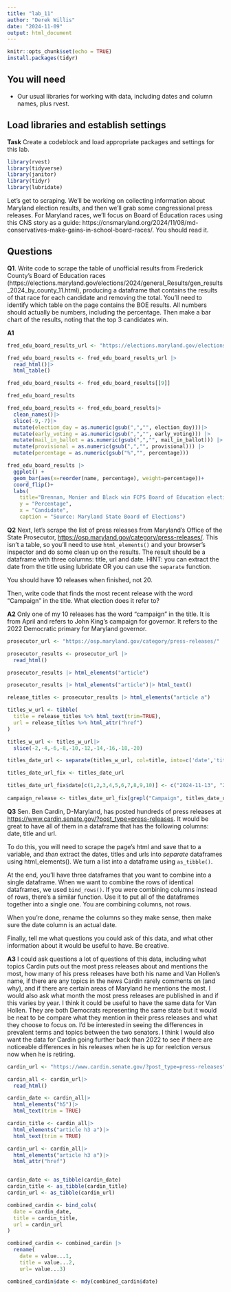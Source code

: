 ```yaml
---
title: "lab_11"
author: "Derek Willis"
date: "2024-11-09"
output: html_document
---
```


```r
knitr::opts_chunk$set(echo = TRUE)
install.packages(tidyr)

```

## You will need

-   Our usual libraries for working with data, including dates and column names, plus rvest.

## Load libraries and establish settings

**Task** Create a codeblock and load appropriate packages and settings for this lab.

```r
library(rvest)
library(tidyverse)
library(janitor)
library(tidyr)
library(lubridate)
```


Let's get to scraping. We'll be working on collecting information about Maryland election results, and then we'll grab some congressional press releases. For Maryland races, we'll focus on Board of Education races using this CNS story as a guide: https://cnsmaryland.org/2024/11/08/md-conservatives-make-gains-in-school-board-races/. You should read it.

## Questions

**Q1**. Write code to scrape the table of unofficial results from Frederick County's Board of Education races (https://elections.maryland.gov/elections/2024/general_Results/gen_results_2024_by_county_11.html), producing a dataframe that contains the results of that race for each candidate and removing the total. You'll need to identify which table on the page contains the BOE results. All numbers should actually be numbers, including the percentage. Then make a bar chart of the results, noting that the top 3 candidates win.

**A1**

```r
fred_edu_board_results_url <- "https://elections.maryland.gov/elections/2024/general_Results/gen_results_2024_by_county_11.html"

fred_edu_board_results <- fred_edu_board_results_url |>
  read_html()|>
  html_table()

fred_edu_board_results <- fred_edu_board_results[[9]]

fred_edu_board_results

fred_edu_board_results <- fred_edu_board_results|>
  clean_names()|>
  slice(-9,-7)|>
  mutate(election_day = as.numeric(gsub(",","", election_day)))|>
  mutate(early_voting = as.numeric(gsub(",","", early_voting))) |>
  mutate(mail_in_ballot = as.numeric(gsub(",","", mail_in_ballot))) |> 
  mutate(provisional = as.numeric(gsub(",","", provisional))) |>
  mutate(percentage = as.numeric(gsub("%","", percentage)))

fred_edu_board_results |>
  ggplot() +
  geom_bar(aes(x=reorder(name, percentage), weight=percentage))+
  coord_flip()+
  labs(
    title="Brennan, Monier and Black win FCPS Board of Education election",
    y = "Percentage",
    x = "Candidate",
    caption = "Source: Maryland State Board of Elections")

```

**Q2** Next, let's scrape the list of press releases from Maryland's Office of the State Prosecutor, <https://osp.maryland.gov/category/press-releases/>. This isn't a table, so you'll need to use `html_elements()` and your browser's inspector and do some clean up on the results. The result should be a dataframe with three columns: title, url and date. HINT: you can extract the date from the title using lubridate OR you can use the `separate` function.

You should have 10 releases when finished, not 20.

Then, write code that finds the most recent release with the word "Campaign" in the title. What election does it refer to?

**A2** Only one of my 10 releases has the word "campaign" in the title. It is from April and refers to John King's campaign for governor. It refers to the 2022 Democratic primary for Maryland governor.

```r
prosecutor_url <- "https://osp.maryland.gov/category/press-releases/"

prosecutor_results <- prosecutor_url |>
  read_html()

prosecutor_results |> html_elements("article")

prosecutor_results |> html_elements("article")|> html_text()

release_titles <- prosecutor_results |> html_elements("article a")

titles_w_url <- tibble(
  title = release_titles %>% html_text(trim=TRUE),
  url = release_titles %>% html_attr("href")
)

titles_w_url <- titles_w_url|>
  slice(-2,-4,-6,-8,-10,-12,-14,-16,-18,-20)

titles_date_url <- separate(titles_w_url, col=title, into=c('date','title'), sep=':')  

titles_date_url_fix <- titles_date_url

titles_date_url_fix$date[c(1,2,3,4,5,6,7,8,9,10)] <- c("2024-11-13", "2024-11-1", "2024-09-11", "2024-08-26", "2024-07-18", "2024-06-20", "2024-06-04", "2024-04-04", "2024-04-03", "2024-01-26")
  
campaign_release <- titles_date_url_fix[grepl("Campaign", titles_date_url_fix$title, ignore.case = TRUE),]

```

**Q3** Sen. Ben Cardin, D-Maryland, has posted hundreds of press releases at <https://www.cardin.senate.gov/?post_type=press-releases>. It would be great to have all of them in a dataframe that has the following columns: date, title and url.

To do this, you will need to scrape the page's html and save that to a variable, and *then* extract the dates, titles and urls into *separate* dataframes using html_elements(). We turn a list into a dataframe using `as_tibble()`.

At the end, you'll have three dataframes that you want to combine into a single dataframe. When we want to combine the rows of identical dataframes, we used `bind_rows()`. If you were combining columns instead of rows, there's a similar function. Use it to put all of the dataframes together into a single one. You are combining columns, not rows.

When you're done, rename the columns so they make sense, then make sure the date column is an actual date.

Finally, tell me what questions you could ask of this data, and what other information about it would be useful to have. Be creative.

**A3** I could ask questions a lot of questions of this data, including  what topics Cardin puts out the most press releases about and mentions the most, how many of his press releases have both his name and Van Hollen's name, if there are any topics in the news Cardin rarely comments on (and why), and if there are certain areas of Maryland he mentions the most. I would also ask what month the most press releases are published in and if this varies by year. I think it could be useful to have the same data for Van Hollen. They are both Democrats representing the same state but it would be neat to be compare what they mention in their press releases and what they choose to focus on. I'd be interested in seeing the differences in prevalent terms and topics between the two senators. I think I would also want the data for Cardin going further back than 2022 to see if there are noticeable differences in his releases when he is up for reelction versus now when he is retiring. 

```r
cardin_url <- "https://www.cardin.senate.gov/?post_type=press-releases"

cardin_all <- cardin_url|>
  read_html()

cardin_date <- cardin_all|>
  html_elements("h5")|>
  html_text(trim = TRUE)

cardin_title <- cardin_all|>
  html_elements("article h3 a")|>
  html_text(trim = TRUE)

cardin_url <- cardin_all|>
  html_elements("article h3 a")|>
  html_attr("href")


cardin_date <- as_tibble(cardin_date)
cardin_title <- as_tibble(cardin_title)
cardin_url <- as_tibble(cardin_url)

combined_cardin <- bind_cols(
  date = cardin_date,
  title = cardin_title,
  url = cardin_url
)

combined_cardin <- combined_cardin |>
  rename(
    date = value...1,
    title = value...2,
    url= value...3)

combined_cardin$date <- mdy(combined_cardin$date)

```